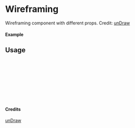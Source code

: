
<Meta of={Wireframing} title="unDraw/Wireframing" />

# Wireframing

Wireframing component with different props.
Credit: [unDraw](https://undraw.co/illustrations)

#### Example

<Canvas of={Wireframing.Primary} />

## Usage

```ts
import { Wireframing } from "yadl-ui";

const Example = () => {
  return (
      <Wireframing />
  );
};

export default Example;
```

#### Credits
[unDraw](https://undraw.co/illustrations)
